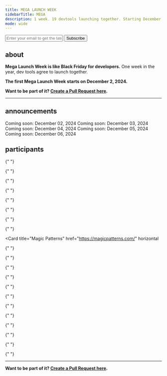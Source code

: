 ```yaml
---
title: MEGA LAUNCH WEEK
sidebarTitle: MEGA
description: 1 week. 19 devtools launching together. Starting December 2, 2024.
mode: wide
---
```


<form
  action="https://buttondown.com/api/emails/embed-subscribe/launchweek.dev"
  method="post"
  target="popupwindow"
  onsubmit="window.open('https://buttondown.com/launchweek.dev', 'popupwindow')"
  class="embeddable-buttondown-form"
>
  <input
    type="email"
    name="email"
    placeholder="Enter your email to get the latest updates"
    id="bd-email"
  />
  <input type="submit" value="Subscribe" />
</form>

## about

**Mega Launch Week is like Black Friday for developers.** One week in the year, dev tools agree to launch together.

**The first Mega Launch Week starts on December 2, 2024.**

<CardGroup cols={2}>
  <Card
    title="Watch on GitHub"
    icon="github"
    href="https://git.new/lw"
    horizontal
  ></Card>
  <Card
    title="Follow on X"
    icon="x-twitter"
    href="https://x.com/launchweekdev"
    horizontal
  ></Card>
</CardGroup>

**Want to be part of it? [Create a Pull Request here](https://git.new/lw).**

---

## announcements

<Tabs>
  <Tab title="Mon">
    <Card icon="calendar" horizontal>
      Coming soon: December 02, 2024
    </Card>
  </Tab>
  <Tab title="Tue">
    <Card icon="calendar" horizontal>
      Coming soon: December 03, 2024
    </Card>
  </Tab>
  <Tab title="Wed">
    <Card icon="calendar" horizontal>
      Coming soon: December 04, 2024
    </Card>
  </Tab>
  <Tab title="Thu">
    <Card icon="calendar" horizontal>
      Coming soon: December 05, 2024
    </Card>
  </Tab>
  <Tab title="Fri">
    <Card icon="calendar" horizontal>
      Coming soon: December 06, 2024
    </Card>
  </Tab>
</Tabs>

## participants

<CardGroup cols={4}>
  <Card title="Supabase" href="https://supabase.com" horizontal>
  </Card>

{" "}

<Card title="Trigger.dev" href="https://trigger.dev/" horizontal></Card>

{" "}

<Card title="AirPinpoint" href="https://airpinpoint.com/" horizontal></Card>

{" "}

<Card title="Andi" href="https://andisearch.com/" horizontal></Card>

{" "}

<Card title="Ellipsis" href="https://ellipsis.dev/" horizontal></Card>

{" "}

<Card title="Jamsocket" href="https://jamsocket.com/" horizontal></Card>

{" "}

<Card title="KeyHippo" href="https://www.keyhippo.com/" horizontal></Card>

{" "}

<Card title="Laminar" href="https://www.lmnr.ai/" horizontal></Card>

{" "}

<Card
  title="Magic Patterns"
  href="https://magicpatterns.com/"
  horizontal
></Card>

{" "}

<Card title="OpenInt" href="https://openint.dev/" horizontal></Card>

{" "}

<Card title="Periskope" href="https://periskope.app/" horizontal></Card>

{" "}

<Card title="Propel" href="https://www.propeldata.com/" horizontal></Card>

{" "}

<Card title="PropelAuth" href="https://www.propelauth.com/" horizontal></Card>

{" "}

<Card title="Quivr" href="https://quivr.com/" horizontal></Card>

{" "}

<Card title="Stack Auth" href="https://stack-auth.com/" horizontal></Card>

{" "}

<Card title="Tempo Labs" href="https://tempolabs.ai/" horizontal></Card>

{" "}

<Card title="Outerbase" href="https://outerbase.com/" horizontal></Card>

{" "}

<Card title="Speakeasy" href="https://speakeasy.com/" horizontal></Card>

{" "}

<Card title="Pinecone" href="https://www.pinecone.io/" horizontal></Card>

{" "}

<Card title="Beam.cloud" href="https://beam.cloud/" horizontal></Card>
  
  {" "}

<Card title="Replexica" href="https://replexica.com/" horizontal></Card>

</CardGroup>

---

<CardGroup cols={2}>
  <Card
    title="Watch on GitHub"
    icon="github"
    href="https://git.new/lw"
    horizontal
  ></Card>
  <Card
    title="Follow on X"
    icon="x-twitter"
    href="https://x.com/launchweekdev"
    horizontal
  ></Card>
</CardGroup>

**Want to be part of it? [Create a Pull Request here](https://git.new/lw).**
